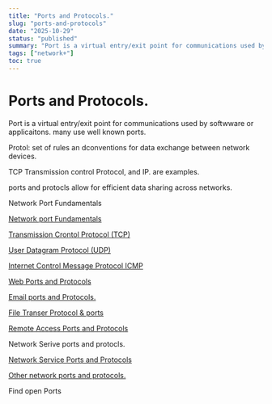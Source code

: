 ```yaml
---
title: "Ports and Protocols."
slug: "ports-and-protocols"
date: "2025-10-29"
status: "published"
summary: "Port is a virtual entry/exit point for communications used by softwware or applicaitons. many use well known ports."
tags: ["network+"]
toc: true
---
```


# Ports and Protocols.

Port is a virtual entry/exit point for communications used by softwware or applicaitons. many use well known ports. 

Protol: set of rules an dconventions for data exchange between network devices. 

TCP Transmission control Protocol, and IP.  are examples. 

ports and protocls allow for efficient data sharing across networks. 

Network Port Fundamentals

[Network port Fundamentals](/blog/network-port-fundamentals)

[Transmission Crontol Protocol (TCP)](/blog/transmission-crontol-protocol-tcp)

[User Datagram Protocol (UDP) ](/blog/user-datagram-protocol-udp)

[Internet Control Message Protocol ICMP ](/blog/internet-control-message-protocol-icmp)

[Web Ports and Protocols](/blog/web-ports-and-protocols)

[Email ports and Protocols. ](/blog/email-ports-and-protocols)

[File Transer Protocol & ports](/blog/file-transer-protocol-ports)

[Remote Access Ports and Protocols](/blog/remote-access-ports-and-protocols)

Network Serive ports and protocls. 

[Network Service Ports and Protocols ](/blog/network-service-ports-and-protocols)

[Other network ports and protocols. ](/blog/other-network-ports-and-protocols)

Find open Ports

